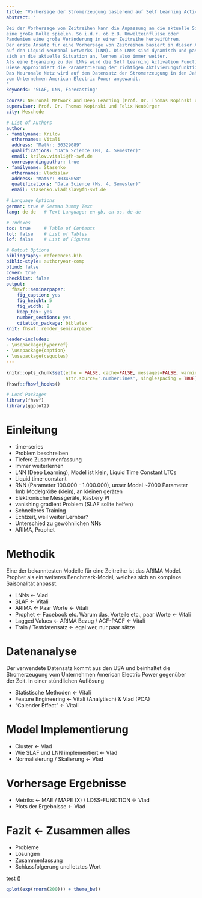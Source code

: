 ```yaml
---
title: "Vorhersage der Stromerzeugung basierend auf Self Learning Activation Functions und Liquid Neuronal Networks"
abstract: "

Bei der Vorhersage von Zeitreihen kann die Anpassung an die aktuelle Situation 
eine große Rolle spielen. So i.d.r. ob z.B. Umwelteinflüsse oder 
Pandemien eine große Veränderung in einer Zeitreihe herbeiführen. 
Der erste Ansatz für eine Vorhersage von Zeitreihen basiert in dieser Arbeit
auf den Liquid Neuronal Networks (LNN). Die LNNs sind dynamisch und passen 
sich an die aktuelle Situation an, lernen also immer weiter.
Als eine Ergänzung zu den LNNs wird die Self Learning Activation Function (SLAF) implementiert.
Diese approximiert die Parametrierung der richtigen Aktivierungsfunktion.
Das Neuronale Netz wird auf den Datensatz der Stromerzeugung in den Jahren 2004-2018 
vom Unternehmen American Electric Power angewandt. 
"
keywords: "SLAF, LNN, Forecasting"

course: Neuronal Network and Deep Learning (Prof. Dr. Thomas Kopinski und Felix Neubürger)
supervisor: Prof. Dr. Thomas Kopinski und Felix Neubürger
city: Meschede

# List of Authors
author:
- familyname: Krilov
  othernames: Vitali
  address: "MatNr: 30329089"
  qualifications: "Data Science (Ms, 4. Semester)"
  email: krilov.vitali@fh-swf.de
  correspondingauthor: true
- familyname: Stasenko
  othernames: Vladislav
  address: "MatNr: 30345058"
  qualifications: "Data Science (Ms, 4. Semester)"
  email: stasenko.vladislav@fh-swf.de

# Language Options
german: true # German Dummy Text
lang: de-de   # Text Language: en-gb, en-us, de-de

# Indexes
toc: true     # Table of Contents
lot: false    # List of Tables
lof: false    # List of Figures

# Output Options
bibliography: references.bib
biblio-style: authoryear-comp
blind: false
cover: true
checklist: false
output:
  fhswf::seminarpaper:
    fig_caption: yes
    fig_height: 5
    fig_width: 8
    keep_tex: yes
    number_sections: yes
    citation_package: biblatex
knit: fhswf::render_seminarpaper

header-includes:
- \usepackage{hyperref}
- \usepackage{caption}
- \usepackage{csquotes}
---
```


```r
knitr::opts_chunk$set(echo = FALSE, cache=FALSE, messages=FALSE, warning=FALSE, 
                      attr.source='.numberLines', singlespacing = TRUE)
fhswf::fhswf_hooks()

# Load Packages
library(fhswf)
library(ggplot2)
```


# Einleitung


- time-series 
- Problem beschreiben
- Tiefere Zusammenfassung
- Immer weiterlernen
- LNN (Deep Learning), Model ist klein, Liquid Time Constant LTCs
- Liquid time-constant
- RNN (Parameter  100.000 - 1.000.000), unser Model ~7000 Parameter 1mb Modelgröße (klein), an kleinen geräten
- Elektronische Messgeräte, Rasbery PI
- vanishing gradient Problem (SLAF sollte helfen)
- Schnelleres Training 
- Echtzeit, weil weiter Lernbar? 
- Unterschied zu gewöhnlichen NNs
- ARIMA, Prophet 

# Methodik 
Eine der bekanntesten Modelle für eine Zeitreihe ist das ARIMA Model.
Prophet als ein weiteres Benchmark-Model, welches sich an  komplexe Saisonalität
anpasst. 


- LNNs <- Vlad
- SLAF <- Vitali
- ARIMA <- Paar Worte <- Vitali 
- Prophet <- Facebook etc. Warum das, Vorteile etc., paar Worte <- Vitali
- Lagged Values <- ARIMA Bezug / ACF-PACF <- Vitali 
- Train / Testdatensatz <- egal wer, nur paar sätze

# Datenanalyse
Der verwendete Datensatz kommt aus den USA und beinhaltet die Stromerzeugung
vom Unternehmen American Electric Power gegenüber der Zeit. In einer stündlichen Auflösung


- Statistische Methoden <- Vitali 
- Feature Engineering <- Vitali (Analytisch) & Vlad (PCA)
- "Calender Effect" <- Vitali

# Model Implementierung
- Cluster <- Vlad
- Wie SLAF und LNN implementiert <- Vlad
- Normalisierung / Skalierung <- Vlad

# Vorhersage Ergebnisse
- Metriks <- MAE / MAPE (X) / LOSS-FUNCTION <- Vlad
- Plots der Ergebnisse <- Vlad

# Fazit <- Zusammen alles
- Probleme
- Lösungen
- Zusammenfassung
- Schlussfolgerung und letztes Wort


test (\cite{Hasani2020})


```r
qplot(exp(rnorm(200))) + theme_bw()
```



